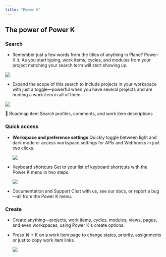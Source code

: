 ```yaml
---
title: "Power K"
---
```


## The power of Power K[​](#the-power-of-power-k "Direct link to The power of Power K")

### Search[​](#search "Direct link to Search")

* Remember just a few words from the titles of anything in Plane? Power-K it. As you start typing, work items, cycles, and modules from your project matching your search term will start showing up.

![](/images/core-concepts/power-k/power-k2.webp)

* Expand the scope of this search to include projects in your workspace with just a toggle—powerful when you have several projects and are hunting a work item in all of them.

![](/images/core-concepts/power-k/power-k3.webp)

<Note>
  🎯 Roadmap item Search profiles, comments, and work item descriptions
</Note>

### Quick access[​](#quick-access "Direct link to Quick access")

* **Workspace and preference settings** Quickly toggle between light and dark mode or access workspace settings for APIs and Webhooks in just two clicks.

  ![](/images/core-concepts/power-k/power-k4.webp)

* Keyboard shortcuts Get to your list of keyboard shortcuts with the Power K menu in two steps.

  ![](/images/core-concepts/power-k/power-k5.webp)

* Documentation and Support Chat with us, see our docs, or report a bug—all from the Power K menu.

### Create[​](#create "Direct link to Create")

* Create anything—projects, work items, cycles, modules, views, pages, and even workspaces, using Power K's create options.

* Press ⌘ + K on a work item page to change states, priority, assignments or just to copy work item links.

  ![](/images/core-concepts/power-k/power-k6.webp)
